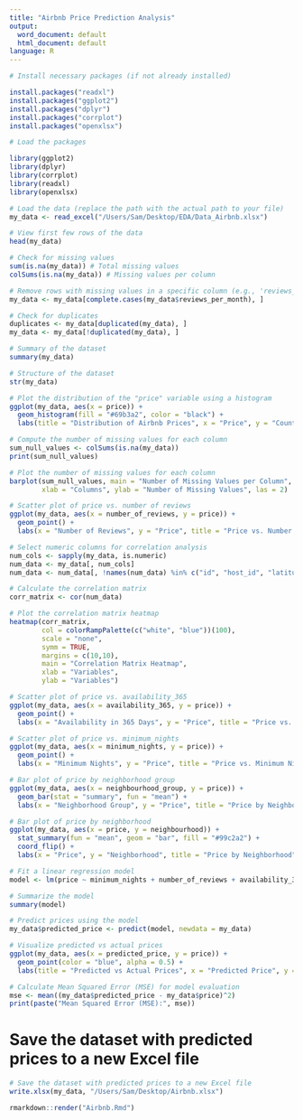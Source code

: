 ```yaml
---
title: "Airbnb Price Prediction Analysis"
output:
  word_document: default
  html_document: default
language: R
---
```


```r
# Install necessary packages (if not already installed)

install.packages("readxl")
install.packages("ggplot2")
install.packages("dplyr")
install.packages("corrplot")
install.packages("openxlsx")

```

```r
# Load the packages

library(ggplot2)
library(dplyr)
library(corrplot)
library(readxl)
library(openxlsx)
```

```r
# Load the data (replace the path with the actual path to your file)
my_data <- read_excel("/Users/Sam/Desktop/EDA/Data_Airbnb.xlsx")

```

```r
# View first few rows of the data
head(my_data)

```

```r
# Check for missing values
sum(is.na(my_data)) # Total missing values 
colSums(is.na(my_data)) # Missing values per column

```

```r
# Remove rows with missing values in a specific column (e.g., 'reviews_per_month')
my_data <- my_data[complete.cases(my_data$reviews_per_month), ]

```

```r
# Check for duplicates
duplicates <- my_data[duplicated(my_data), ]
my_data <- my_data[!duplicated(my_data), ]

```

```r
# Summary of the dataset
summary(my_data)

```

```r
# Structure of the dataset
str(my_data)

```

```r
# Plot the distribution of the "price" variable using a histogram
ggplot(my_data, aes(x = price)) +
  geom_histogram(fill = "#69b3a2", color = "black") +
  labs(title = "Distribution of Airbnb Prices", x = "Price", y = "Count")
```

```r
# Compute the number of missing values for each column
sum_null_values <- colSums(is.na(my_data))
print(sum_null_values)
```

```r
# Plot the number of missing values for each column
barplot(sum_null_values, main = "Number of Missing Values per Column", 
        xlab = "Columns", ylab = "Number of Missing Values", las = 2)

```

```r
# Scatter plot of price vs. number of reviews
ggplot(my_data, aes(x = number_of_reviews, y = price)) +
  geom_point() +
  labs(x = "Number of Reviews", y = "Price", title = "Price vs. Number of Reviews")

```

```r
# Select numeric columns for correlation analysis
num_cols <- sapply(my_data, is.numeric)
num_data <- my_data[, num_cols]
num_data <- num_data[, !names(num_data) %in% c("id", "host_id", "latitude", "longitude")]

```

```r
# Calculate the correlation matrix
corr_matrix <- cor(num_data)

```

```r
# Plot the correlation matrix heatmap
heatmap(corr_matrix, 
        col = colorRampPalette(c("white", "blue"))(100), 
        scale = "none", 
        symm = TRUE,
        margins = c(10,10),
        main = "Correlation Matrix Heatmap",
        xlab = "Variables", 
        ylab = "Variables")
```

```r
# Scatter plot of price vs. availability_365
ggplot(my_data, aes(x = availability_365, y = price)) +
  geom_point() +
  labs(x = "Availability in 365 Days", y = "Price", title = "Price vs. Availability in 365 Days")

```

```r
# Scatter plot of price vs. minimum_nights
ggplot(my_data, aes(x = minimum_nights, y = price)) +
  geom_point() +
  labs(x = "Minimum Nights", y = "Price", title = "Price vs. Minimum Nights")

```

```r
# Bar plot of price by neighborhood group
ggplot(my_data, aes(x = neighbourhood_group, y = price)) +
  geom_bar(stat = "summary", fun = "mean") +
  labs(x = "Neighborhood Group", y = "Price", title = "Price by Neighborhood Group")

```

```r
# Bar plot of price by neighborhood
ggplot(my_data, aes(x = price, y = neighbourhood)) +
  stat_summary(fun = "mean", geom = "bar", fill = "#99c2a2") +
  coord_flip() +
  labs(x = "Price", y = "Neighborhood", title = "Price by Neighborhood")

```

```r
# Fit a linear regression model
model <- lm(price ~ minimum_nights + number_of_reviews + availability_365 + neighbourhood_group, data = my_data)
```

```r
# Summarize the model
summary(model)
```

```r
# Predict prices using the model
my_data$predicted_price <- predict(model, newdata = my_data)
```

```r
# Visualize predicted vs actual prices
ggplot(my_data, aes(x = predicted_price, y = price)) +
  geom_point(color = "blue", alpha = 0.5) +
  labs(title = "Predicted vs Actual Prices", x = "Predicted Price", y = "Actual Price")

```

```r
# Calculate Mean Squared Error (MSE) for model evaluation
mse <- mean((my_data$predicted_price - my_data$price)^2)
print(paste("Mean Squared Error (MSE):", mse))

```

# Save the dataset with predicted prices to a new Excel file

```r
# Save the dataset with predicted prices to a new Excel file
write.xlsx(my_data, "/Users/Sam/Desktop/Airbnb.xlsx")

```

```r
rmarkdown::render("Airbnb.Rmd")

```
